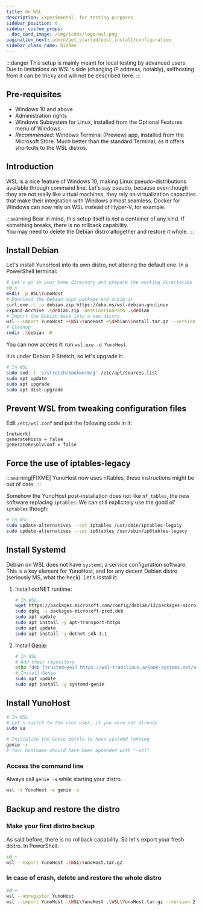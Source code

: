 ```yaml
---
title: On WSL
description: Experimental, for testing purposes
sidebar_position: 8
sidebar_custom_props:
  doc_card_image: /img/icons/logo-wsl.png
pagination_next: admin/get_started/post_install/configuration
sidebar_class_name: hidden
---
```




:::danger
This setup is mainly meant for local testing by advanced users. Due to limitations on WSL's side (changing IP address, notably), selfhosting from it can be tricky and will not be described here.
:::

## <FAIcon icon="fa-list-alt"/> Pre-requisites

- Windows 10 and above
- Administration rights
- Windows Subsystem for Linux, installed from the Optional Features menu of Windows
- *Recommended:* Windows Terminal (Preview) app, installed from the Microsoft Store. Much better than the standard Terminal, as it offers shortcuts to the WSL distros.

## Introduction

WSL is a nice feature of Windows 10, making Linux pseudo-distributions available through command line. Let's say pseudo, because even though they are not really like virtual machines, they rely on virtualization capacities that make their integration with Windows almost seamless.
Docker for Windows can now rely on WSL instead of Hyper-V, for example.

:::warning
Bear in mind, this setup itself is *not* a container of any kind. If something breaks, there is no rollback capability.  
You may need to delete the Debian distro altogether and restore it whole.
:::

## Install Debian

Let's install YunoHost into its own distro, not altering the default one. In a PowerShell terminal:

```bash
# Let's go in your home directory and prepare the working directories
cd ~
mkdir -p WSL\YunoHost
# Download the Debian appx package and unzip it
curl.exe -L -o debian.zip https://aka.ms/wsl-debian-gnulinux
Expand-Archive .\debian.zip -DestinationPath .\debian
# Import the Debian base into a new distro
wsl --import YunoHost ~\WSL\YunoHost ~\debian\install.tar.gz --version 2
# Cleanup
rmdir .\debian -R
```

You can now access it: run `wsl.exe -d YunoHost`

It is under Debian 9 Stretch, so let's upgrade it:

```bash
# In WSL
sudo sed -i 's/stretch/bookworm/g' /etc/apt/sources.list`
sudo apt update
sudo apt upgrade
sudo apt dist-upgrade
```

## Prevent WSL from tweaking configuration files

Edit `/etc/wsl.conf` and put the following code in it:

```text
[network]
generateHosts = false
generateResolvConf = false
```

## Force the use of iptables-legacy

:::warning[FIXME]
YunoHost now uses nftables, these instructions might be out of date.
:::

Somehow the YunoHost post-installation does not like `nf_tables`, the new software replacing `iptables`.
We can still explicitely use the good ol' `iptables` though:

```bash
# In WSL
sudo update-alternatives --set iptables /usr/sbin/iptables-legacy
sudo update-alternatives --set ip6tables /usr/sbin/ip6tables-legacy
```

## Install Systemd

Debian on WSL does not have `systemd`, a service configuration software.
This is a key element for YunoHost, and for any decent Debian distro (seriously MS, what the heck). Let's install it:

1. Install dotNET runtime:

    ```bash
    # In WSL
    wget https://packages.microsoft.com/config/debian/12/packages-microsoft-prod.deb -O packages-microsoft-prod.deb
    sudo dpkg -i packages-microsoft-prod.deb
    sudo apt update
    sudo apt install -y apt-transport-https
    sudo apt update
    sudo apt install -y dotnet-sdk-3.1
    ```

2. Install [Genie](https://github.com/arkane-systems/genie):

    ```bash
    # In WSL
    # Add their repository
    echo "deb [trusted=yes] https://wsl-translinux.arkane-systems.net/apt/ /" > /etc/apt/sources.list.d/wsl-translinux.list
    # Install Genie
    sudo apt update
    sudo apt install -y systemd-genie
    ```

## Install YunoHost

```bash
# In WSL
# Let's switch to the root user, if you were not already
sudo su

# Initialize the Genie bottle to have systemd running
genie -s
# Your hostname should have been appended with "-wsl"
```

<InstallScript />

### Access the command line

Always call `genie -s` while starting your distro.

```bash
wsl -d YunoHost -e genie -s
```

## Backup and restore the distro

### Make your first distro backup

As said before, there is no rollback capability. So let's export your fresh distro. In PowerShell:

```bash
cd ~
wsl --export YunoHost .\WSL\YunoHost.tar.gz
```

### In case of crash, delete and restore the whole distro

```bash
cd ~
wsl --unregister YunoHost
wsl --import YunoHost .\WSL\YunoHost .\WSL\YunoHost.tar.gz --version 2
```

<InitialConfiguration />
